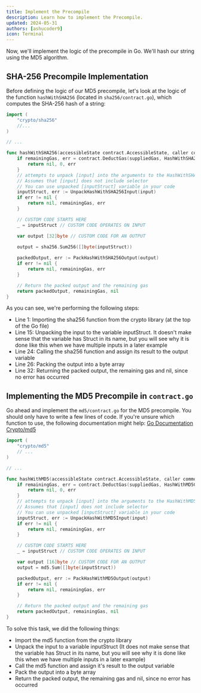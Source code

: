 ```yaml
---
title: Implement the Precompile
description: Learn how to implement the Precompile.
updated: 2024-05-31
authors: [ashucoder9]
icon: Terminal
---
```


Now, we'll implement the logic of the precompile in Go. We'll hash our string using the MD5 algorithm.

## SHA-256 Precompile Implementation

Before defining the logic of our MD5 precompile, let's look at the logic of the function `hashWithSHA256` (located in `sha256/contract.go`), which computes the SHA-256 hash of a string:

```go title="sha256/contract.go"
import (
    "crypto/sha256"
    //...
)

// ...

func hashWithSHA256(accessibleState contract.AccessibleState, caller common.Address, addr common.Address, input []byte, suppliedGas uint64, readOnly bool) (ret []byte, remainingGas uint64, err error) {
    if remainingGas, err = contract.DeductGas(suppliedGas, HashWithSHA256GasCost); err != nil {
        return nil, 0, err
    }
    // attempts to unpack [input] into the arguments to the HashWithSHA256Input.
    // Assumes that [input] does not include selector
    // You can use unpacked [inputStruct] variable in your code
    inputStruct, err := UnpackHashWithSHA256Input(input)
    if err != nil {
        return nil, remainingGas, err
    }

    // CUSTOM CODE STARTS HERE
    _ = inputStruct // CUSTOM CODE OPERATES ON INPUT

    var output [32]byte // CUSTOM CODE FOR AN OUTPUT

    output = sha256.Sum256([]byte(inputStruct))
    
    packedOutput, err := PackHashWithSHA256Output(output)
    if err != nil {
        return nil, remainingGas, err
    }

    // Return the packed output and the remaining gas
    return packedOutput, remainingGas, nil
}
```

As you can see, we're performing the following steps:

- Line 1: Importing the sha256 function from the crypto library (at the top of the Go file)
- Line 15: Unpacking the input to the variable inputStruct. It doesn't make sense that the variable has Struct in its name, but you will see why it is done like this when we have multiple inputs in a later example
- Line 24: Calling the sha256 function and assign its result to the output variable
- Line 26: Packing the output into a byte array
- Line 32: Returning the packed output, the remaining gas and nil, since no error has occurred

## Implementing the MD5 Precompile in `contract.go`

Go ahead and implement the `md5/contract.go` for the MD5 precompile. You should only have to write a few lines of code. If you're unsure which function to use, the following documentation might help: [Go Documentation Crypto/md5](https://pkg.go.dev/crypto/md5#Sum)

<Accordions>
<Accordion title="Solution">

```go title="md5/contract.go"
import (
	"crypto/md5"
	// ...
)

// ...

func hashWithMD5(accessibleState contract.AccessibleState, caller common.Address, addr common.Address, input []byte, suppliedGas uint64, readOnly bool) (ret []byte, remainingGas uint64, err error) {func hashWithMD5(accessibleState contract.AccessibleState, caller common.Address, addr common.Address, input []byte, suppliedGas uint64, readOnly bool) (ret []byte, remainingGas uint64, err error) {
	if remainingGas, err = contract.DeductGas(suppliedGas, HashWithMD5GasCost); err != nil {
		return nil, 0, err
	}
	// attempts to unpack [input] into the arguments to the HashWithMD5Input.
	// Assumes that [input] does not include selector
	// You can use unpacked [inputStruct] variable in your code
	inputStruct, err := UnpackHashWithMD5Input(input)
	if err != nil {
		return nil, remainingGas, err
	}

	// CUSTOM CODE STARTS HERE
	_ = inputStruct // CUSTOM CODE OPERATES ON INPUT

	var output [16]byte // CUSTOM CODE FOR AN OUTPUT
	output = md5.Sum([]byte(inputStruct))

	packedOutput, err := PackHashWithMD5Output(output)
	if err != nil {
		return nil, remainingGas, err
	}

	// Return the packed output and the remaining gas
	return packedOutput, remainingGas, nil
}
```

To solve this task, we did the following things:

- Import the md5 function from the crypto library
- Unpack the input to a variable inputStruct (It does not make sense that the variable has Struct in its name, but you will see why it is done like this when we have multiple inputs in a later example)
- Call the md5 function and assign it's result to the output variable
- Pack the output into a byte array
- Return the packed output, the remaining gas and nil, since no error has occurred

</Accordion>
</Accordions>